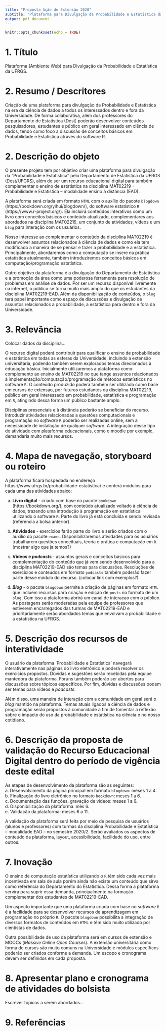 ```yaml
---
title: "Proposta Ação de Extensão 2020"
subtitle: "Plataforma para Divulgação da Probabilidade e Estatística da UFRGS"
output: pdf_document
---
```


```r
knitr::opts_chunk$set(echo = TRUE)
```

# 1. Título
Plataforma (Ambiente Web) para Divulgação da Probabilidade e Estatística da UFRGS.


# 2. Resumo / Descritores
Criação de uma plataforma para divulgação da Probabilidade e Estatística na era 
da ciência de dados a todos os interessados dentro e fora da Universidade. De 
forma colaborativa, além dos professores do Departamento de Estatística (Dest) 
poderão desenvolver conteúdos pesquisadores, estudantes e público em geral interessado 
em ciência de dados, tendo como foco a discussão de 
conceitos básicos em Probabilidade e Estatistica através do software R.


# 2. Descrição do objeto
O presente projeto tem por objetivo criar uma plataforma para divulgação da 
"Probabilidade e Estatistica" pelo Departamento de Estatística da UFRGS 
(Dest/UFGRS), além de ser um recurso educacional digital para também 
complementar o ensino de estatística na disciplina MAT02219 - Probabilidade 
e Estatística – modalidade ensino à distância (EAD).

A plataforma será criada em formato `HTML` com o auxílio do pacote `blogdown` 
(https://bookdown.org/yihui/blogdown/), do software estatístico `R` 
(https://www.r-project.org/). Ela incluirá conteúdos interativos como um livro 
com conceitos básicos e conteúdo atualizado, complementares aos abordados na 
disciplina MAT02219, um conjunto de atividades, vídeos e um `blog` para 
interação com os usuários. 

Nosso interesse ao complementar o conteúdo da disciplina MAT02219 é desenvolver 
assuntos relacionados à ciência de dados e como ela tem modificado a maneira de 
se pensar e fazer a probabilidade e a estatística. Principalmente, abordaremos 
como a computação se insere na prática estatística atualmente, também 
introduziremos conceitos básicos em computação/programação estatística.

Outro objetivo da plataforma é a divulgação do Departamento de Estatística e a 
promoção da área como uma poderosa ferramenta para resolução de problemas em 
análise de dados. Por ser um recurso disponível livremente na internet, o 
público se torna muito mais amplo do que os estudantes da disciplina MAT02219-EAD.
Além da disponibilização de conteúdos, o `blog` terá papel importante como 
espaço de discussões e divulgação de assuntos relacionados a probabilidade, a 
estatística para dentro e fora da Universidade.


# 3. Relevância
Colocar dados da disciplina...

O recurso digital poderá contribuir para qualificar o ensino de probabilidade e 
estatística em todas as esferas da Universidade, incluindo a extensão 
universitária, podendo também serem explorados temas direcionados à educação 
básica. Inicialmente utilizaremos a plataforma como complemento ao ensino de 
MAT02219 no que tange assuntos relacionados à implementação/computação/programação 
de métodos estatísticos no software `R`. O conteúdo produzido poderá também ser 
utilizado como base em cursos de extensao, por futuros estudantes da disciplina 
MAT02219, público em geral interessado em probabilidade, estatística e 
programação em `R`, atingindo dessa forma um público bastante amplo.

Disciplinas presenciais e à distância poderão se beneficiar do recurso. 
Introduzir atividades relacionadas a questões computacionais e programação 
no *software* `R` poderão ser realizadas online, sem a necessidade de instalação 
de qualquer *software*. A integração desse tipo de atividade com plataforma 
educacionais, como o moodle por exemplo, demandaria muito mais recursos.



# 4. Mapa de navegação, storyboard ou roteiro
A plataforma ficará hospedada no endereço https://www.ufrgs.br/probabilidade-estatistica/ 
e conterá módulos para cada uma das atividades abaixo:

a. **Livro digital** - criado com base no pacote `bookdown` (https://bookdown.org/), 
com conteúdo atualizado voltado à ciência de dados, trazendo uma introdução à 
programação em estatística utilizando o software `R`. Parte do livro já está 
concluída e sendo revisada (referencia a bolsa anterior).

b. **Atividades** - exercícios farão parte do livro e serão criados com o auxílio 
do pacote `exams`. Disponibilizaremos atividades para os usuários trabalharem questões 
conceituais, teoria e prática e computação em `R`. (mostrar algo que ja temos?)

c. **Vídeos e *podcasts* ** - assuntos gerais e conceitos básicos para 
complementação do conteúdo que já vem sendo desenvolvido para a disciplina 
MAT02219-EAD são temas para discussões. Resoluções de exercícios e conteúdos 
em formato `podcasts` também poderão fazer parte desse módulo do recurso. 
(colocar link com exemplos?)

d. ***Blog*** - o pacote `blogdown` permite a criação de páginas em formato 
`HTML` que incluem recursos para criação e edição de `posts` no formato de 
um `blog`. Com isso a plataforma abrirá um canal de interacao com o público. 
As postagens serão moderadas pela equipe de professores que estiverem 
encarregados das turmas de MAT02219-EAD e prioritariamente serão abordados 
temas que envolvam a probabilidade e a estatística na UFRGS.



# 5. Descrição dos recursos de interatividade
O usuário da plataforma 'Probabilidade e Estatística' navegará interativamente 
nas páginas do livro eletrônico e poderá resolver os exercícios propostos. 
Dúvidas e sugestões serão recebidas pela equipe mantedora da plataforma. Fóruns 
também poderão ser abertos para discussões sobre tópicos específicos. Por fim, 
dúvidas e discussões podem ser temas para vídeos e *podcasts*.

Além disso, uma maneira de interação com a comunidade em geral será o *blog* 
mantido na plataforma. Temas atuais ligados a ciência de dados e programação 
serão propostos à comunidade a fim de fomentar a reflexão sobre o impacto do 
uso da probabilidade e estatística na ciência e no nosso cotidiano.


# 6. Descrição da proposta de validação do Recurso Educacional Digital dentro do período de vigência deste edital
As etapas de desenvolvimento da plataforma são as seguintes:  
a. Desenvolvimento da página principal em formato `blogdown`: meses 1 a 4.  
b. Finalização do livro eletrônico no formato `bookdown`: meses 1 a 6.  
c. Documentação das funções, gravação de vídeos: meses 1 a 6.  
d. Disponibilização da plataforma: mês 6.  
e. Validação da plataforma: meses 6 a 11.

A validação da plataforma será feita por meio de pesquisa de usuários (alunos e professores) com turmas da disciplina Probabilidade e Estatística – modalidade EAD – no semestre 2020/2. Serão avaliados os aspectos de conteúdo da plataforma, layout, acessibilidade, facilidade do uso, entre outros. 


# 7. Inovação
O ensino de computação estatística utilizando o `R` têm sido cada vez mais 
incentivada em sala de aula porém ainda não existe um conteúdo que sirva como 
referência do Departamento do Estatística. Dessa forma a plataforma servirá 
para suprir essa demanda, principalmente na formação complementar dos estudantes 
de MAT02219-EAD.

Um aspecto importante que uma plataforma criada com base no *software* `R` é a 
facilidade para se desenvolver recursos de aprendizagem em programação no próprio 
`R`. O pacote `blogdown` possibilita a integração de diversos formatos de 
conteúdos em `HTML` e têm sido muito utilizado por cientistas de dados. 

Outra possibilidade de uso da plataforma será em cursos de extensão e MOOCs 
(*Massive Online Open Courses*). A extensão universitária como forma de cursos 
são muito comuns na Universidade e módulos específicos poderão ser criados 
conforme a demanda. Um escopo e cronograma devem ser definidos em cada 
proposta.



# 8. Apresentar plano e cronograma de atividades do bolsista 
Escrever tópicos a serem abordados...  


# 9. Referências




